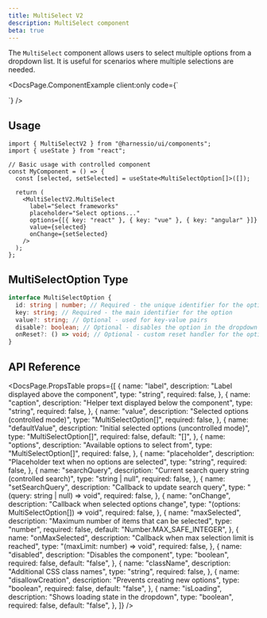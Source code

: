 ```yaml
---
title: MultiSelect V2
description: MultiSelect component
beta: true
---
```


The `MultiSelect` component allows users to select multiple options from a dropdown list. It is useful for scenarios where multiple selections are needed.


<DocsPage.ComponentExample
  client:only
  code={`
  <div className="w-96">
      <MultiSelectV2.MultiSelect
        label="Frameworks"
        defaultValue={[{ key: 'React', id: 'react' }, { key: 'category', value: 'frontend', id: 'frontend' }]}
        options={[
          { key: 'nextjs', id: 'nextjs' },
          { key: 'Vite', id: 'vite' },
          { key: 'Nuxt', id: 'nuxt' },
          { key: 'Vue', id: 'vue' },
        ]}
        placeholder="Select frameworks you like..."
        caption="Separate tags with commas or press Enter. Use the format key:value for object entries."
      />
    </div>`}
/>

## Usage

```tsx
import { MultiSelectV2 } from "@harnessio/ui/components";
import { useState } from "react";

// Basic usage with controlled component
const MyComponent = () => {
  const [selected, setSelected] = useState<MultiSelectOption[]>([]);

  return (
    <MultiSelectV2.MultiSelect
      label="Select frameworks"
      placeholder="Select options..."
      options={[{ key: "react" }, { key: "vue" }, { key: "angular" }]}
      value={selected}
      onChange={setSelected}
    />
  );
};
```

## MultiSelectOption Type

```typescript
interface MultiSelectOption {
  id: string | number; // Required - the unique identifier for the option
  key: string; // Required - the main identifier for the option
  value?: string; // Optional - used for key-value pairs
  disable?: boolean; // Optional - disables the option in the dropdown
  onReset?: () => void; // Optional - custom reset handler for the option
}
```

## API Reference

<DocsPage.PropsTable
  props={[
    {
      name: "label",
      description: "Label displayed above the component",
      type: "string",
      required: false,
    },
    {
      name: "caption",
      description: "Helper text displayed below the component",
      type: "string",
      required: false,
    },
    {
      name: "value",
      description: "Selected options (controlled mode)",
      type: "MultiSelectOption[]",
      required: false,
    },
    {
      name: "defaultValue",
      description: "Initial selected options (uncontrolled mode)",
      type: "MultiSelectOption[]",
      required: false,
      default: "[]",
    },
    {
      name: "options",
      description: "Available options to select from",
      type: "MultiSelectOption[]",
      required: false,
    },
    {
      name: "placeholder",
      description: "Placeholder text when no options are selected",
      type: "string",
      required: false,
    },
    {
      name: "searchQuery",
      description: "Current search query string (controlled search)",
      type: "string | null",
      required: false,
    },
    {
      name: "setSearchQuery",
      description: "Callback to update search query",
      type: "(query: string | null) => void",
      required: false,
    },
    {
      name: "onChange",
      description: "Callback when selected options change",
      type: "(options: MultiSelectOption[]) => void",
      required: false,
    },
    {
      name: "maxSelected",
      description: "Maximum number of items that can be selected",
      type: "number",
      required: false,
      default: "Number.MAX_SAFE_INTEGER",
    },
    {
      name: "onMaxSelected",
      description: "Callback when max selection limit is reached",
      type: "(maxLimit: number) => void",
      required: false,
    },
    {
      name: "disabled",
      description: "Disables the component",
      type: "boolean",
      required: false,
      default: "false",
    },
    {
      name: "className",
      description: "Additional CSS class names",
      type: "string",
      required: false,
    },
    {
      name: "disallowCreation",
      description: "Prevents creating new options",
      type: "boolean",
      required: false,
      default: "false",
    },
    {
      name: "isLoading",
      description: "Shows loading state in the dropdown",
      type: "boolean",
      required: false,
      default: "false",
    },
  ]}
/>
